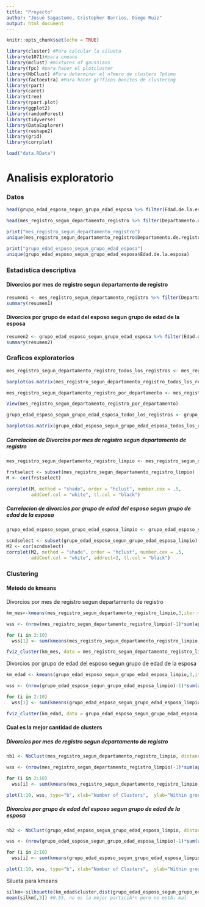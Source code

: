 ```yaml
---
title: "Proyecto"
author: "Josué Sagastume, Cristopher Barrios, Diego Ruiz"
output: html_document
---
```


```r
knitr::opts_chunk$set(echo = TRUE)
```

```r
library(cluster) #Para calcular la silueta
library(e1071)#para cmeans
library(mclust) #mixtures of gaussians
library(fpc) #para hacer el plotcluster
library(NbClust) #Para determinar el n?mero de clusters ?ptimo
library(factoextra) #Para hacer gr?ficos bonitos de clustering
library(rpart)
library(caret)
library(tree)
library(rpart.plot)
library(ggplot2)
library(randomForest)
library(tidyverse)
library(DataExplorer)
library(reshape2)
library(grid)
library(corrplot)
```

```r
load("data.RData")
```

# Analisis exploratorio


### Datos
```r
head(grupo_edad_esposo_segun_grupo_edad_esposa %>% filter(Edad.de.la.esposa != "Todas las edades") %>% select(-2))

head(mes_registro_segun_departamento_registro %>% filter(Departamento.de.registro != "Todos los departamentos") %>% select(-2))

print("mes_registro_segun_departamento_registro")
unique(mes_registro_segun_departamento_registro$Departamento.de.registro)

print("grupo_edad_esposo_segun_grupo_edad_esposa")
unique(grupo_edad_esposo_segun_grupo_edad_esposa$Edad.de.la.esposa)

```

### Estadistica descriptiva

#### Divorcios por mes de registro segun departamento de registro

```r
resumen1 <- mes_registro_segun_departamento_registro %>% filter(Departamento.de.registro != "Todos los departamentos") %>% select(3:14)
summary(resumen1)
```
#### Divorcios por grupo de edad del esposo segun grupo de edad de la esposa

```r
resumen2 <- grupo_edad_esposo_segun_grupo_edad_esposa %>% filter(Edad.de.la.esposa != "Todas las edades") %>% select(3:14)
summary(resumen2)
```


### Graficos exploratorios

```r
mes_registro_segun_departamento_registro_todos_los_registros <- mes_registro_segun_departamento_registro %>% filter(Departamento.de.registro == "Todos los departamentos") %>% select(3:14)

barplot(as.matrix(mes_registro_segun_departamento_registro_todos_los_registros),main="Divorcios por mes de registro", beside=TRUE, las=2)
```

```r
mes_registro_segun_departamento_registro_por_departamento <- mes_registro_segun_departamento_registro %>% filter(Departamento.de.registro != "Todos los departamentos") %>% group_by(Departamento.de.registro) %>% summarise(sum = sum(Total))

View(mes_registro_segun_departamento_registro_por_departamento)
```

```r
grupo_edad_esposo_segun_grupo_edad_esposa_todos_los_registros <- grupo_edad_esposo_segun_grupo_edad_esposa %>% filter(Edad.de.la.esposa == "Todas las edades") %>% select(3:11)

barplot(as.matrix(grupo_edad_esposo_segun_grupo_edad_esposa_todos_los_registros), main="Divorcios por grupo de edad del esposo", beside=TRUE, las=2)
```

##### Correlacion de Divorcios por mes de registro segun departamento de registro

```r
mes_registro_segun_departamento_registro_limpio <- mes_registro_segun_departamento_registro %>% filter(Departamento.de.registro != "Todos los departamentos") %>% select(3:14)

frstselect <- subset(mes_registro_segun_departamento_registro_limpio)
M <- cor(frstselect)

corrplot(M, method = "shade", order = "hclust", number.cex = .5,
         addCoef.col = "white", tl.col = "black")
```

##### Correlacion de divorcios por grupo de edad del esposo segun grupo de edad de la esposa

```r
grupo_edad_esposo_segun_grupo_edad_esposa_limpio <- grupo_edad_esposo_segun_grupo_edad_esposa %>% filter(Edad.de.la.esposa != "Todas las edades") %>% select(3:13)

scndselect <- subset(grupo_edad_esposo_segun_grupo_edad_esposa_limpio)
M2 <- cor(scndselect)
corrplot(M2, method = "shade", order = "hclust", number.cex = .5,
         addCoef.col = "white", addrect=2, tl.col = "black")
```

### Clustering

#### Metodo de kmeans

Divorcios por mes de registro segun departamento de registro
```r
km_mes<-kmeans(mes_registro_segun_departamento_registro_limpio,3,iter.max = 100)

wss <- (nrow(mes_registro_segun_departamento_registro_limpio)-1)*sum(apply(mes_registro_segun_departamento_registro_limpio,2,var))

for (i in 2:10)
  wss[1] <- sum(kmeans(mes_registro_segun_departamento_registro_limpio, centers = i)$withinss)

fviz_cluster(km_mes, data = mes_registro_segun_departamento_registro_limpio, geom = "point", ellipse.type = "norm")
```

Divorcios por grupo de edad del esposo segun grupo de edad de la esposa
```r
km_edad <- kmeans(grupo_edad_esposo_segun_grupo_edad_esposa_limpio,3,iter.max = 100)

wss <- (nrow(grupo_edad_esposo_segun_grupo_edad_esposa_limpio)-1)*sum(apply(grupo_edad_esposo_segun_grupo_edad_esposa_limpio,2,var))

for (i in 2:10)
  wss[1] <- sum(kmeans(grupo_edad_esposo_segun_grupo_edad_esposa_limpio, centers = i)$withinss)

fviz_cluster(km_edad, data = grupo_edad_esposo_segun_grupo_edad_esposa_limpio, geom = "point", ellipse.type = "norm")
```


#### Cual es la mejor cantidad de clusters
##### Divorcios por mes de registro segun departamento de registro
```r
nb1 <- NbClust(mes_registro_segun_departamento_registro_limpio, distance = "euclidean", min.nc = 2, max.nc = 10, method = "complete", index ="all")

wss <- (nrow(mes_registro_segun_departamento_registro_limpio)-1)*sum(apply(mes_registro_segun_departamento_registro_limpio,2,var))

for (i in 2:10) 
  wss[i] <- sum(kmeans(mes_registro_segun_departamento_registro_limpio, centers=i)$withinss)

plot(1:10, wss, type="b", xlab="Number of Clusters",  ylab="Within groups sum of squares")
```

##### Divorcios por grupo de edad del esposo segun grupo de edad de la esposa
```r
nb2 <- NbClust(grupo_edad_esposo_segun_grupo_edad_esposa_limpio, distance = "euclidean", min.nc = 2, max.nc = 10, method = "complete", index ="all")

wss <- (nrow(grupo_edad_esposo_segun_grupo_edad_esposa_limpio)-1)*sum(apply(grupo_edad_esposo_segun_grupo_edad_esposa_limpio,2,var))

for (i in 2:10) 
  wss[i] <- sum(kmeans(grupo_edad_esposo_segun_grupo_edad_esposa_limpio, centers=i)$withinss)

plot(1:10, wss, type="b", xlab="Number of Clusters",  ylab="Within groups sum of squares")
```

Silueta para kmeans
```r
silkm<-silhouette(km_edad$cluster,dist(grupo_edad_esposo_segun_grupo_edad_esposa_limpio))
mean(silkm[,3]) #0.55, no es la mejor particiÃ³n pero no estÃ¡ mal

```


